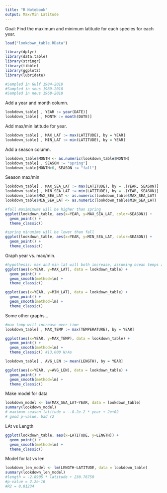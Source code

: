 ```yaml
---
title: "R Notebook"
output: Max/Min Latitude
---
```


Goal: Find the maximum and minimum latitude for each species for each year.

```r
load("lookdown_table.RData")

library(dplyr)
library(data.table)
library(stringr)
library(tibble)
library(ggplot2)
library(lubridate)

#Sampled in Gulf 1984-2018
#Sampled in seus 1989-2018
#Sampled in neus 1968-2018
```

Add a year and month column.
```r
lookdown_table[ , YEAR := year(DATE)]
lookdown_table[ , MONTH := month(DATE)]
```

Add max/min latitude for year.
```r
lookdown_table[ , MAX_LAT := max(LATITUDE), by = YEAR]
lookdown_table[ , MIN_LAT := min(LATITUDE), by = YEAR]
```

Add a season column.
```r
lookdown_table$MONTH <- as.numeric(lookdown_table$MONTH)
lookdown_table[ , SEASON := "spring"]
lookdown_table[MONTH>6, SEASON := "fall"]
```

Season max/min
```r
lookdown_table[ , MAX_SEA_LAT := max(LATITUDE), by = .(YEAR, SEASON)]
lookdown_table[ , MIN_SEA_LAT := min(LATITUDE), by = .(YEAR, SEASON)]
lookdown_table$MAX_SEA_LAT <- as.numeric(lookdown_table$MAX_SEA_LAT)
lookdown_table$MIN_SEA_LAT <- as.numeric(lookdown_table$MIN_SEA_LAT)
```

```r
#fall maximimums will be higher than spring
ggplot(lookdown_table, aes(x=YEAR, y=MAX_SEA_LAT, color=SEASON)) +
  geom_point() +
  theme_classic()

#spring minumims will be lower than fall
ggplot(lookdown_table, aes(x=YEAR, y=MIN_SEA_LAT, color=SEASON)) +
  geom_point() +
  theme_classic()
```

Graph year vs. max/min.
```r
#hypothesis: max and min lat will both increase, assuming ocean temps are increasing over the years
ggplot(aes(x=YEAR, y=MAX_LAT), data = lookdown_table) +
  geom_point() +
  geom_smooth(method=lm) +
  theme_classic()

ggplot(aes(x=YEAR, y=MIN_LAT), data = lookdown_table) +
  geom_point() +
  geom_smooth(method=lm) +
  theme_classic()
```

Some other graphs...
```r
#max temp will increase over time
lookdown_table[ , MAX_TEMP := max(TEMPERATURE), by = YEAR]

ggplot(aes(x=YEAR, y=MAX_TEMP), data = lookdown_table) +
  geom_point() +
  geom_smooth(method=lm) +
  theme_classic() #13,000 N/As

lookdown_table[ , AVG_LEN := mean(LENGTH), by = YEAR]

ggplot(aes(x=YEAR, y=AVG_LEN), data = lookdown_table) +
  geom_point() +
  geom_smooth(method=lm) +
  theme_classic()
```

Make model for data
```r
lookdown_model <- lm(MAX_SEA_LAT~YEAR, data = lookdown_table)
summary(lookdown_model)
# maximum season latitude = -.8.2e-2 * year + 2e+02
# good p-value, bad r2
```

LAt vs Length
```r
ggplot(lookdown_table, aes(x=LATITUDE, y=LENGTH)) +
  geom_point() +
  geom_smooth(method=lm) +
  theme_classic()

```

Model for lat vs len
```r
lookdown_len_model <- lm(LENGTH~LATITUDE, data = lookdown_table)
summary(lookdown_len_model)
#length = -2.8905 * latitude + 230.76750
#p-value = 2.2e-16
#R2 = 0.01234
```


